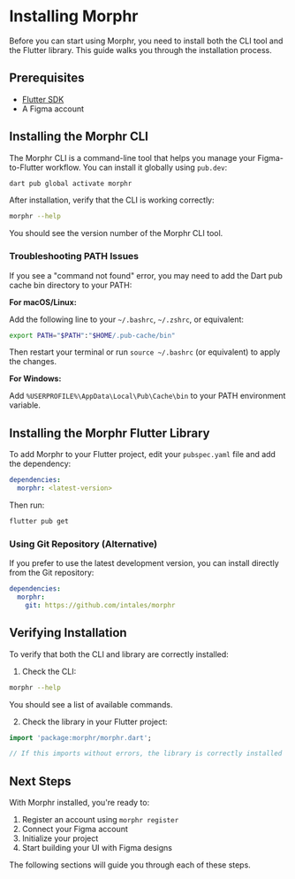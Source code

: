 # Installing Morphr

Before you can start using Morphr, you need to install both the CLI tool and the Flutter library. This guide walks you through the installation process.

## Prerequisites

- [Flutter SDK](https://flutter.dev/docs/get-started/install)
- A Figma account

## Installing the Morphr CLI

The Morphr CLI is a command-line tool that helps you manage your Figma-to-Flutter workflow. You can install it globally using `pub.dev`:

```bash
dart pub global activate morphr
```

After installation, verify that the CLI is working correctly:

```bash
morphr --help
```

You should see the version number of the Morphr CLI tool.

### Troubleshooting PATH Issues

If you see a "command not found" error, you may need to add the Dart pub cache bin directory to your PATH:

**For macOS/Linux:**

Add the following line to your `~/.bashrc`, `~/.zshrc`, or equivalent:

```bash
export PATH="$PATH":"$HOME/.pub-cache/bin"
```

Then restart your terminal or run `source ~/.bashrc` (or equivalent) to apply the changes.

**For Windows:**

Add `%USERPROFILE%\AppData\Local\Pub\Cache\bin` to your PATH environment variable.

## Installing the Morphr Flutter Library

To add Morphr to your Flutter project, edit your `pubspec.yaml` file and add the dependency:

```yaml
dependencies:
  morphr: <latest-version> 
```

Then run:

```bash
flutter pub get
```

### Using Git Repository (Alternative)

If you prefer to use the latest development version, you can install directly from the Git repository:

```yaml
dependencies:
  morphr:
    git: https://github.com/intales/morphr
```

## Verifying Installation

To verify that both the CLI and library are correctly installed:

1. Check the CLI:

```bash
morphr --help
```

You should see a list of available commands.

2. Check the library in your Flutter project:

```dart
import 'package:morphr/morphr.dart';

// If this imports without errors, the library is correctly installed
```

## Next Steps

With Morphr installed, you're ready to:

1. Register an account using `morphr register`
2. Connect your Figma account
3. Initialize your project
4. Start building your UI with Figma designs

The following sections will guide you through each of these steps.
